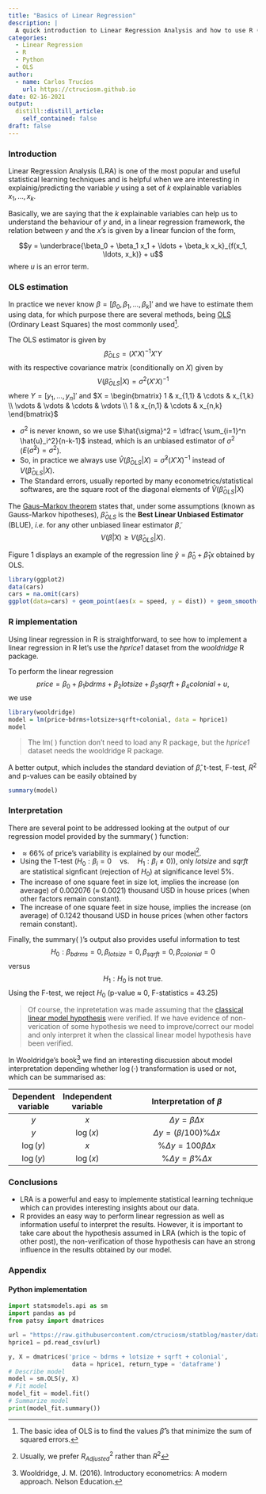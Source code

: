 ```yaml
---
title: "Basics of Linear Regression"
description: |
  A quick introduction to Linear Regression Analysis and how to use R (and Python as well) to perform it.
categories:
  - Linear Regression
  - R
  - Python
  - OLS
author:
  - name: Carlos Trucíos
    url: https://ctruciosm.github.io
date: 02-16-2021
output:
  distill::distill_article:
    self_contained: false
draft: false
---
```



### Introduction

Linear Regression Analysis (LRA) is one of the most popular and useful
statistical learning techniques and is helpful when we are interesting in explainig/predicting the variable $y$ using a set of $k$ explainable variables $x_1, \ldots, x_k$.

Basically, we are saying that the $k$ explainable variables can help us to understand the behaviour of $y$ and, in a linear regression framework, the relation between $y$ and the $x$'s is given by a linear funcion of the form,

$$y = \underbrace{\beta_0 + \beta_1 x_1 + \ldots + \beta_k x_k}_{f(x_1, \ldots, x_k)} + u$$ where $u$ is an error term.




### OLS estimation

In practice we never know $\beta = [\beta_0, \beta_1, \ldots, \beta_k]'$ and we have to estimate them using data, for which purpose there are several methods, being [OLS](https://en.wikipedia.org/wiki/Ordinary_least_squares) (Ordinary Least Squares) the most commonly used^[The basic idea of OLS is to find the values $\hat{\beta}$'s that minimize the sum of squared errors.]. 

The OLS estimator is given by  $$\hat{\beta}_{OLS} = (X'X)^{-1}X'Y$$ with its respective covariance matrix (conditionally on $X$) given by $$V(\hat{\beta}_{OLS}|X) = \sigma^2(X'X)^{-1}$$ where $Y = [y_1, \ldots, y_n]'$ and $X = \begin{bmatrix} 
1 & x_{1,1} & \cdots & x_{1,k} \\ 
\vdots & \vdots & \cdots & \vdots \\ 
1 & x_{n,1} & \cdots & x_{n,k} \end{bmatrix}$

- $\sigma^2$ is never known, so we use $\hat{\sigma}^2 = \dfrac{ \sum_{i=1}^n \hat{u}_i^2}{n-k-1}$ instead, which is an unbiased estimator of $\sigma^2$ ($E(\hat{\sigma}^2) = \sigma^2$).
- So, in practice we always use $\widehat{V}(\hat{\beta}_{OLS}|X) = \hat{\sigma}^2(X'X)^{-1}$ instead of $V(\hat{\beta}_{OLS}|X)$.
- The Standard errors, usually reported by many econometrics/statistical softwares, are the square root of the diagonal elements of $\widehat{V}(\hat{\beta}_{OLS}|X)$

The [Gaus--Markov theorem](https://en.wikipedia.org/wiki/Gauss–Markov_theorem) states that, under some assumptions (known as Gauss-Markov hipotheses), $\hat{\beta}_{OLS}$ is the **Best Linear Unbiased Estimator** (BLUE), *i.e.* for any other unbiased linear estimator\footnote{A linear estimator is an estimator of the form $\tilde{\beta} = A'Y$ where the matrix A} $\tilde{\beta}$, $$V(\tilde{\beta}|X) \geq V(\hat{\beta}_{OLS}|X).$$

Figure 1 displays an example of the regression line $\hat{y} = \hat{\beta}_0 + \hat{\beta}_1 x$ obtained by OLS.

```r
library(ggplot2)
data(cars)
cars = na.omit(cars)
ggplot(data=cars) + geom_point(aes(x = speed, y = dist)) + geom_smooth(aes(x = speed, y = dist), method = "lm", se = FALSE) + ylab("y") + xlab("x")
```


### R implementation

Using linear regression in R is straightforward, to see how to implement a linear regression in R let's use the *hprice1* dataset from the *wooldridge* R package.

To perform the linear regression $$price = \beta_0 + \beta_1 bdrms + \beta_2 lotsize +  \beta_3 sqrft + \beta_4 colonial + u,$$ we use


```r
library(wooldridge)
model = lm(price~bdrms+lotsize+sqrft+colonial, data = hprice1)
model
```

> The lm( ) function don't need to load any R package, but the *hprice1* dataset needs the wooldridge R package.


A better output, which includes the standard deviation of $\hat{\beta}$, t-test, F-test, $R^2$ and p-values can be easily obtained by

```r
summary(model)
```

### Interpretation

There are several point to be addressed looking at the output of our regression model provided by the summary( ) function:

- $\approx 66\%$ of price's variability is explained by our model^[Usually, we prefer  $R^2_{Adjusted}$ rather than $R^2$].
- Using the T-test ($H_0: \beta_i = 0 \quad \text{vs.} \quad H_1: \beta_i \neq 0)$), only *lotsize* and *sqrft* are statistical signficant (rejection of $H_0$) at significance level 5\%. 
- The increase of one square feet in size lot, implies the increase (on average) of 0.002076 ($\approx$ 0.0021) thousand USD in house prices (when other factors remain constant).
- The increase of one square feet in size house, implies the increase (on average) of 0.1242 thousand USD in house prices (when other factors remain constant).


Finally, the summary( )'s output also provides useful information to test $$H_0: \beta_{bdrms}=0,\beta_{lotsize}=0,\beta_{sqrft}=0,\beta_{colonial}=0$$ versus $$H_1: H_0 \text{ is not true. }$$
Using the F-test, we reject $H_0$ (p-value $\approx$ 0, F-statistics = 43.25)


> Of course, the inpretetation was made assuming that the [classical linear model hypothesis](https://economictheoryblog.com/2015/04/01/ols_assumptions/) were verified. If we have evidence of non-verication of some hypothesis we need to improve/correct our model and only interpret it when the classical linear model hypothesis have been verified. 



In Wooldridge's book^[Wooldridge, J. M. (2016). Introductory econometrics: A modern approach. Nelson Education.] we find an interesting discussion about model interpretation depending whether $\log(\cdot)$ transformation is used or not, which can be summarised as:

|  Dependent variable | Independent variable | Interpretation of $\beta$   |
|:-------:|:--------:|:---------------------------:|
|$y$  | $x$ | $\Delta y = \beta \Delta x$     |
|$y$  | $\log(x)$ | $\Delta y = \big(\beta/100 \big) \% \Delta x$     |
|$\log(y)$  | $x$ | $\% \Delta y = 100\beta \Delta x$     |
|$\log(y)$  | $\log(x)$ | $\% \Delta y = \beta \% \Delta x$     |



### Conclusions

- LRA is a powerful and easy to implemente statistical learning technique which can provides interesting insights about our data.
- R provides an easy way to perform linear regression as well as information useful to interpret the results. However, it is important to take care about the hypothesis assumed in LRA (which is the topic of other post), the non-verification of those hypothesis can have an strong influence in the results obtained by our model.


### Appendix


#### Python implementation

```python
import statsmodels.api as sm
import pandas as pd
from patsy import dmatrices

url = "https://raw.githubusercontent.com/ctruciosm/statblog/master/datasets/hprice1.csv"
hprice1 = pd.read_csv(url)

y, X = dmatrices('price ~ bdrms + lotsize + sqrft + colonial', 
                  data = hprice1, return_type = 'dataframe')
# Describe model
model = sm.OLS(y, X)
# Fit model
model_fit = model.fit()
# Summarize model
print(model_fit.summary())
```



